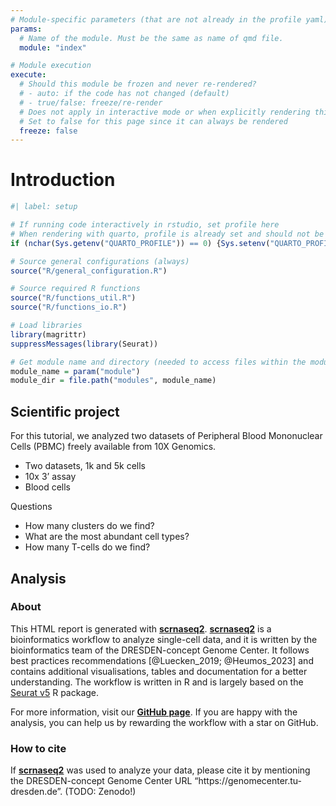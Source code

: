 ```yaml
---
# Module-specific parameters (that are not already in the profile yaml)
params:
  # Name of the module. Must be the same as name of qmd file.
  module: "index"

# Module execution
execute:
  # Should this module be frozen and never re-rendered?
  # - auto: if the code has not changed (default)
  # - true/false: freeze/re-render
  # Does not apply in interactive mode or when explicitly rendering this document via in rstudio
  # Set to false for this page since it can always be rendered
  freeze: false
---
```


# Introduction

```r
#| label: setup

# If running code interactively in rstudio, set profile here
# When rendering with quarto, profile is already set and should not be overwritten
if (nchar(Sys.getenv("QUARTO_PROFILE")) == 0) {Sys.setenv("QUARTO_PROFILE" = "default")}

# Source general configurations (always)
source("R/general_configuration.R")

# Source required R functions
source("R/functions_util.R")
source("R/functions_io.R")

# Load libraries
library(magrittr)
suppressMessages(library(Seurat))

# Get module name and directory (needed to access files within the module directory)
module_name = param("module")
module_dir = file.path("modules", module_name)
```

## Scientific project

For this tutorial, we analyzed two datasets of Peripheral Blood Mononuclear Cells (PBMC) freely available from 10X Genomics.

* Two datasets, 1k and 5k cells
* 10x 3' assay
* Blood cells

Questions

* How many clusters do we find?
* What are the most abundant cell types?
* How many T-cells do we find?

## Analysis

### About

This HTML report is generated with [**scrnaseq2**](https://github.com/dcgc-bfx/scrnaseq2). [**scrnaseq2**](https://github.com/dcgc-bfx/scrnaseq2) is a bioinformatics workflow to analyze single-cell data, and it is written by the bioinformatics team of the DRESDEN-concept Genome Center. It follows best practices recommendations [@Luecken_2019; @Heumos_2023] and contains additional visualisations, tables and documentation for a better understanding. The workflow is written in R  and is largely based on the [Seurat v5](https://satijalab.org/seurat/) R package. 

For more information, visit our [**GitHub page**](https://github.com/dcgc-bfx/scrnaseq2). If you are happy with the analysis, you can help us by rewarding the workflow with a star on GitHub. 

### How to cite

If [**scrnaseq2**](https://github.com/dcgc-bfx/scrnaseq2) was used to analyze your data, please cite it by mentioning the DRESDEN-concept Genome Center URL "https://genomecenter.tu-dresden.de". (TODO: Zenodo!)
